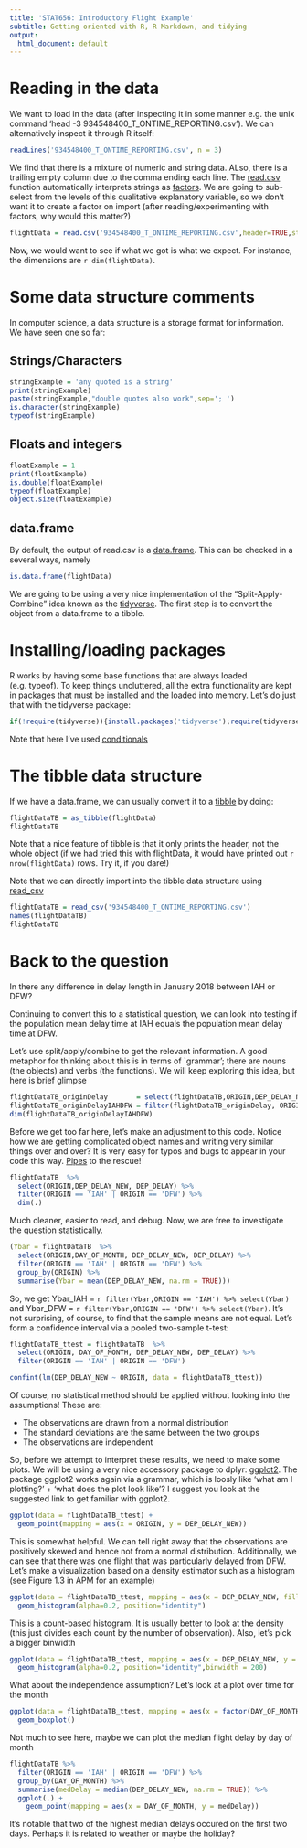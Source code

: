 ```yaml
---
title: 'STAT656: Introductory Flight Example'
subtitle: Getting oriented with R, R Markdown, and tidying
output:
  html_document: default
---
```


# Reading in the data
We want to load in the data (after inspecting it in some manner e.g. the unix command 'head -3 934548400_T_ONTIME_REPORTING.csv').  We can alternatively inspect it through R itself:
```r
readLines('934548400_T_ONTIME_REPORTING.csv', n = 3)
```

We find that there is a mixture of numeric and string data. ALso, there is a trailing empty column 
due to the comma ending each line.  The [read.csv](https://www.youtube.com/watch?v=qK1ElUMkhq0&list=PLOU2XLYxmsIK9qQfztXeybpHvru-TrqAP&index=9&t=3s "Google's R Videos") function automatically interprets strings as [factors](https://cran.r-project.org/doc/manuals/R-intro.html#Factors).  We are going to sub-select
from the levels of this qualitative explanatory variable, so we don't want it to create a factor
on import (after reading/experimenting with factors, why would this matter?)
```r
flightData = read.csv('934548400_T_ONTIME_REPORTING.csv',header=TRUE,stringsAsFactors = FALSE)
```

Now, we would want to see if what we got is what we expect.  For instance, the dimensions are `r dim(flightData)`.

# Some data structure comments

In computer science, a data structure is a storage format for information.  We have seen one so far:

## Strings/Characters

```r
stringExample = 'any quoted is a string'
print(stringExample)
paste(stringExample,"double quotes also work",sep='; ')
is.character(stringExample)
typeof(stringExample)
```

## Floats and integers
```r
floatExample = 1
print(floatExample)
is.double(floatExample)
typeof(floatExample)
object.size(floatExample)
```

## data.frame
By default, the output of read.csv is a [data.frame](https://www.youtube.com/watch?v=qK1ElUMkhq0&list=PLOU2XLYxmsIK9qQfztXeybpHvru-TrqAP&index=9&t=0s "Google's R Videos").  This can be checked in a several ways, namely 

```r
is.data.frame(flightData)
```

We are going to be using a very nice implementation of the "Split-Apply-Combine" idea known as the [tidyverse](https://r4ds.had.co.nz/index.html "R for Data Science").  The first step is to convert the object
from a data.frame to a tibble.  

# Installing/loading packages
R works by having some base functions that are always loaded (e.g. typeof).  To keep things uncluttered, all the 
extra functionality are kept in packages that must be installed and the loaded into memory.  Let's do just that with
the tidyverse package:
```r
if(!require(tidyverse)){install.packages('tidyverse');require(tidyverse)}
```
Note that here I've used [conditionals](https://www.youtube.com/watch?v=eVEx_pBEkRI&list=PLOU2XLYxmsIK9qQfztXeybpHvru-TrqAP&index=11&t=0s "Google's R Videos")

# The tibble data structure
If we have a data.frame, we can usually convert it to a [tibble](https://r4ds.had.co.nz/tibbles.html "R for Data Science") by doing:

```r
flightDataTB = as_tibble(flightData)
flightDataTB
```

Note that a nice feature of tibble is that it only prints the header, not the whole object (if we had tried this with flightData, it would have printed out `r nrow(flightData)` rows.  Try it, if you dare!)

Note that we can directly import into the tibble data structure using [read_csv](https://r4ds.had.co.nz/data-import.html "R for Data Science")

```r
flightDataTB = read_csv('934548400_T_ONTIME_REPORTING.csv')
names(flightDataTB)
flightDataTB
```


# Back to the question
In there any difference in delay length in January 2018 between IAH or DFW?  

Continuing to convert this to
a statistical question, we can look into testing if the population mean delay time at IAH equals the population 
mean delay time at DFW.


Let's use split/apply/combine to get the relevant information.  A good metaphor for thinking about this is 
in terms of `grammar'; there are nouns (the objects) and verbs (the functions).  We will keep exploring this
idea, but here is brief glimpse


```r
flightDataTB_originDelay       = select(flightDataTB,ORIGIN,DEP_DELAY_NEW,DEP_DELAY)
flightDataTB_originDelayIAHDFW = filter(flightDataTB_originDelay, ORIGIN == 'IAH' | ORIGIN == 'DFW')
dim(flightDataTB_originDelayIAHDFW)
```

Before we get too far here, let's make an adjustment to this code.  Notice how we are getting complicated object names and writing very similar things over and over? 
It is very easy for typos and bugs to appear in your code this way.  [Pipes](https://r4ds.had.co.nz/pipes.html "R for Data Science") to the rescue!

```r
flightDataTB  %>% 
  select(ORIGIN,DEP_DELAY_NEW, DEP_DELAY) %>%
  filter(ORIGIN == 'IAH' | ORIGIN == 'DFW') %>%
  dim(.)
```
Much cleaner, easier to read, and debug.  Now, we are free to investigate the question statistically.  

```r
(Ybar = flightDataTB  %>% 
  select(ORIGIN,DAY_OF_MONTH, DEP_DELAY_NEW, DEP_DELAY) %>%
  filter(ORIGIN == 'IAH' | ORIGIN == 'DFW') %>%
  group_by(ORIGIN) %>%
  summarise(Ybar = mean(DEP_DELAY_NEW, na.rm = TRUE)))
```
So, we get Ybar_IAH  = `r filter(Ybar,ORIGIN == 'IAH') %>% select(Ybar)` and Ybar_DFW  = `r filter(Ybar,ORIGIN == 'DFW') %>% select(Ybar)`.  It's not surprising, of course, to find
that the sample means are not equal.  Let's form a confidence interval via a pooled two-sample t-test:
```r
flightDataTB_ttest = flightDataTB  %>% 
  select(ORIGIN, DAY_OF_MONTH, DEP_DELAY_NEW, DEP_DELAY) %>%
  filter(ORIGIN == 'IAH' | ORIGIN == 'DFW')

confint(lm(DEP_DELAY_NEW ~ ORIGIN, data = flightDataTB_ttest))
```

Of course, no statistical method should be applied without looking into the assumptions!  These are:

* The observations are drawn from a normal distribution
* The standard deviations are the same between the two groups
* The observations are independent

So, before we attempt to interpret these results, we need to make some plots. We will be using a very nice accessory package to dplyr: [ggplot2](https://r4ds.had.co.nz/data-visualisation.html "R for Data Science").  The package ggplot2 works again via a grammar, which is loosly like 'what am I plotting?' + 'what does the plot look like'?  I suggest you look at the suggested link to get familiar with ggplot2.

```r
ggplot(data = flightDataTB_ttest) + 
  geom_point(mapping = aes(x = ORIGIN, y = DEP_DELAY_NEW))
```

This is somewhat helpful.  We can tell right away that the observations are positively skewed and hence not from a normal distribution.  Additionally, we can see that there was one
flight that was particularly delayed from DFW.  Let's make a visualization based on a density estimator such as a histogram (see Figure 1.3 in APM for an example)

```r
ggplot(data = flightDataTB_ttest, mapping = aes(x = DEP_DELAY_NEW, fill = ORIGIN)) + 
  geom_histogram(alpha=0.2, position="identity")
```

This is a count-based histogram.  It is usually better to look at the density (this just divides each count by the number of observation).  Also, let's pick a bigger binwidth

```r
ggplot(data = flightDataTB_ttest, mapping = aes(x = DEP_DELAY_NEW, y = ..density.., fill = ORIGIN)) + 
  geom_histogram(alpha=0.2, position="identity",binwidth = 200)
```

What about the independence assumption?  Let's look at a plot over time for the month

```r
ggplot(data = flightDataTB_ttest, mapping = aes(x = factor(DAY_OF_MONTH), y = DEP_DELAY_NEW)) + 
  geom_boxplot()
```

Not much to see here, maybe we can plot the median flight delay by day of month

```r
flightDataTB %>%
  filter(ORIGIN == 'IAH' | ORIGIN == 'DFW') %>%
  group_by(DAY_OF_MONTH) %>%
  summarise(medDelay = median(DEP_DELAY_NEW, na.rm = TRUE)) %>%
  ggplot(.) +
    geom_point(mapping = aes(x = DAY_OF_MONTH, y = medDelay))
```

It's notable that two of the highest median delays occured on the first two days.  Perhaps it is related to weather or maybe the holiday? 